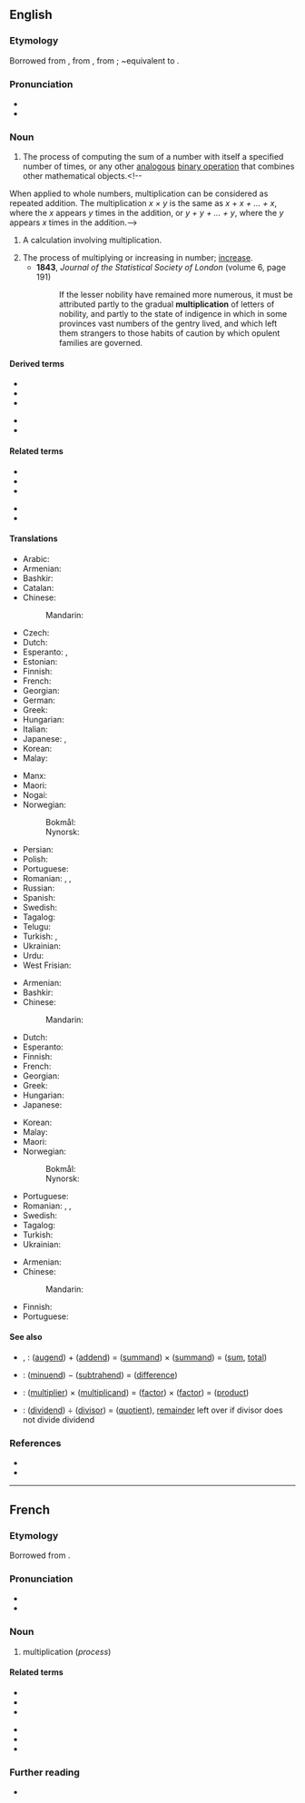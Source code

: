 ==English==
{{wikipedia}}

===Etymology===
Borrowed from {{bor|en|frm|-}}, from {{der|en|fro|multiplicacion}}, from {{der|en|la|multiplicatio|multiplicatio, multiplicationem}}; ~equivalent to {{suffix|multiplicate|ion|lang=en}}.

===Pronunciation===
* {{IPA|/ˌmʌltɪplɪˈkeɪʃən/|lang=en}}
* {{rhymes|eɪʃən|lang=en}}

===Noun===
{{en-noun|~}}

# {{lb|en|uncountable|arithmetic}} The process of computing the sum of a number with itself a specified number of times, or any other [[analogous]] [[binary operation]] that combines other mathematical objects.<!--
When applied to whole numbers, multiplication can be considered as repeated addition. The multiplication ''x &times; y'' is the same as ''x + x + ... + x'', where the ''x'' appears ''y'' times in the addition, or ''y + y + ... + y'', where the ''y'' appears ''x'' times in the addition.-->
# {{lb|en|countable|arithmetic}} A calculation involving multiplication.
# The process of multiplying or increasing in number; [[increase]].
#* '''1843''', ''Journal of the Statistical Society of London'' (volume 6, page 191)
#*: If the lesser nobility have remained more numerous, it must be attributed partly to the gradual '''multiplication''' of letters of nobility, and partly to the state of indigence in which in some provinces vast numbers of the gentry lived, and which left them strangers to those habits of caution by which opulent families are governed.

====Derived terms====
{{der-top}}
* {{l|en|cross-multiplication}}
* {{l|en|demultiplication}}
* {{l|en|multiplication sign}}
{{der-mid}}
* {{l|en|multiplication table}}
* {{l|en|scalar multiplication}}
{{der-bottom}}

====Related terms====
{{rel-top}}
* {{l|en|multi-}}
* {{l|en|multiplicand}}
* {{l|en|multiplicative}}
{{rel-mid}}
* {{l|en|multiplicity}}
* {{l|en|multiply}}
{{rel-bottom}}

====Translations====
{{trans-top|process}}
* Arabic: {{t+|ar|ضرب}}
* Armenian: {{t+|hy|բազմապատկում}}
* Bashkir: {{t|ba|ҡабатлау|sc=Cyrl}}
* Catalan: {{t+|ca|multiplicació|f}}
* Chinese:
*: Mandarin: {{t+|cmn|乘法|tr=chéngfǎ}}
* Czech: {{t|cs|násobení|n}}
* Dutch: {{t+|nl|vermenigvuldigen|n}}
* Esperanto: {{t|eo|multiplikado}}, {{t|eo|multipliko}}
* Estonian: {{t|et|korrutamine}}
* Finnish: {{t+|fi|kertolasku}}
* French: {{t+|fr|multiplication|f}}
* Georgian: {{t|ka|გამრავლება}}
* German: {{t+|de|Multiplikation|f}}
* Greek: {{t+|el|πολλαπλασιασμός|m}}
* Hungarian: {{t+|hu|szorzás}}
* Italian: {{t+|it|moltiplicazione|f}}
* Japanese: {{t|ja|掛け算|tr=かけざん, kakezan}}, {{t|ja|乗法|tr=じょうほう, jōhō}}
* Korean: {{t-needed|ko}}
* Malay: {{t|ms|pendaraban}}
{{trans-mid}}
* Manx: {{t|gv|yl-raghey|m}}
* Maori: {{t|mi|whakareanga}}
* Nogai: {{t|nog|керелев}}
* Norwegian:
*: Bokmål: {{t+|nb|multiplikasjon|m}}
*: Nynorsk: {{t|nn|multiplikasjon|m}}
* Persian: {{t+|fa|ضرب}}
* Polish: {{t+|pl|mnożenie|n}}
* Portuguese: {{t+|pt|multiplicação|f}}
* Romanian: {{t+|ro|multiplicare|f}}, {{t+|ro|înmulțire}}, {{t+|ro|multiplicație|f}}
* Russian: {{t+|ru|умноже́ние|n}}
* Spanish: {{t+|es|multiplicación|f}}
* Swedish: {{t+|sv|multiplikation|c}}
* Tagalog: {{t|tl|palaramihan}}
* Telugu: {{t+|te|గుణకారము}}
* Turkish: {{t+|tr|çarpma}}, {{t|tr|çarpma işlemi}}
* Ukrainian: {{t|uk|мно́ження|n|sc=Cyrl}}
* Urdu: {{t|ur|ضرب}}
* West Frisian: {{t|fy|fermannichfâldiging}}
{{trans-bottom}}

{{trans-top|calculation}}
* Armenian: {{t+|hy|բազմապատկում}}
* Bashkir: {{t|ba|ҡабатлау|sc=Cyrl}}
* Chinese:
*: Mandarin: {{t+|cmn|乘法|tr=chéngfǎ}}
* Dutch: {{t+|nl|vermenigvuldiging|f}}
* Esperanto: {{t|eo|multipliko}}
* Finnish: {{t+|fi|kertolasku}}
* French: {{t+|fr|multiplication|f}}
* Georgian: {{t|ka|გამრავლება}}
* Greek: {{t+|el|πολλαπλασιασμός|m}}
* Hungarian: {{t+|hu|szorzás}}
* Japanese: {{t-needed|ja}}
{{trans-mid}}
* Korean: {{t-needed|ko}}
* Malay: {{t|ms|pendaraban}}
* Maori: {{t|mi|whakareanga}}
* Norwegian:
*: Bokmål: {{t+|nb|multiplikasjon|m}}
*: Nynorsk: {{t|nn|multiplikasjon|m}}
* Portuguese: {{t+|pt|multiplicação|f}}
* Romanian: {{t+|ro|înmulțire|f}}, {{t+|ro|multiplicare|f}}, {{t+|ro|multiplicație|f}}
* Swedish: {{t+|sv|multiplikation|c}}
* Tagalog: {{t|tl|palaramihan}}
* Turkish: {{t|tr|çarpma işlemi}}
* Ukrainian: {{t|uk|мно́ження|n|sc=Cyrl}}
{{trans-bottom}}
{{trans-top|increasing in number}}
* Armenian: {{t+|hy|բազմացում}}
* Chinese: 
*: Mandarin: {{t-needed|cmn}}
{{trans-mid}}
* Finnish: {{t+|fi|lisääntyminen}}
* Portuguese: {{t-needed|pt}}
{{trans-bottom}}

====See also====
* {{l|en|addition}}, {{l|en|summation}}: ([[augend]]) + ([[addend]]) = ([[summand]]) × ([[summand]]) = ([[sum]], [[total]])
* {{l|en|subtraction}}: ([[minuend]]) − ([[subtrahend]]) = ([[difference]])
* {{l|en|multiplication}}: ([[multiplier]]) × ([[multiplicand]]) = ([[factor]]) × ([[factor]]) = ([[product]])
* {{l|en|division}}: ([[dividend]]) ÷ ([[divisor]]) = ([[quotient]]), [[remainder]] left over if divisor does not divide dividend

===References===
* {{R:Century 1911}}
* {{R:OneLook}}

----

==French==

===Etymology===
Borrowed from {{bor|fr|la|multiplicatio|multiplicatio, multiplicationem}}.

===Pronunciation===
* {{fr-IPA}}
* {{audio|Fr-multiplication-fr FR-Paris.ogg|Audio (Paris)|lang=fr}}

===Noun===
{{fr-noun|f}}

# multiplication (''process'')

====Related terms====
{{rel-top}}
* {{l|fr|multi-}}
* {{l|fr|multiple}}
* {{l|fr|multiplicande}}
{{rel-mid}}
* {{l|fr|multiplicatif}}
* {{l|fr|multiplicité}}
* {{l|fr|multiplier}}
{{rel-bottom}}

===Further reading===
* {{R:TLFi}}